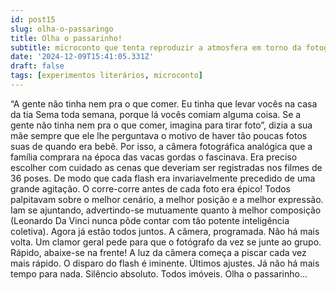 ```yaml
---
id: post15
slug: olha-o-passaringo
title: Olha o passarinho!
subtitle: microconto que tenta reproduzir a atmosfera em torno da fotografia analógica
date: '2024-12-09T15:41:05.331Z'
draft: false
tags: [experimentos literários, microconto]
---
```


“A gente não tinha nem pra o que comer. 
Eu tinha que levar vocês na casa da tia Sema toda semana,
porque lá vocês comiam alguma coisa. Se a gente não tinha nem pra o que comer, 
imagina para tirar foto”, dizia a sua mãe sempre que ele lhe perguntava
o motivo de haver tão poucas fotos suas de quando era bebê.
Por isso, a câmera fotográfica analógica que a família comprara
na época das vacas gordas o fascinava. 
Era preciso escolher com cuidado as cenas que deveriam ser registradas
nos filmes de 36 poses. De modo que cada flash era 
invariavelmente precedido de uma grande agitação.
O corre-corre antes de cada foto era épico! 
Todos palpitavam sobre o melhor cenário,
a melhor posição e a melhor expressão. Iam se ajuntando, advertindo-se
mutuamente quanto à melhor composição (Leonardo Da Vinci nunca pôde
contar com tão potente inteligência coletiva). 
Agora já estão todos juntos. A câmera, programada.
Não há mais volta. Um clamor geral pede para que o fotógrafo da vez se junte
ao grupo. Rápido, abaixe-se na frente! A luz da câmera
começa a piscar cada vez mais rápido. O disparo do flash é iminente.
Últimos ajustes. Já não há mais tempo para nada.
Silêncio absoluto. Todos imóveis. Olha o passarinho...